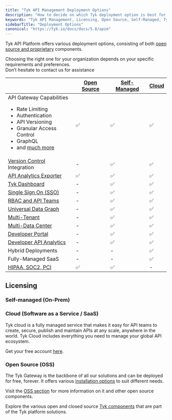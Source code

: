 ```yaml
---
title: "Tyk API Management Deployment Options"
description: "How to decide on which Tyk deployment option is best for you"
keywords: "Tyk API Management, Licensing, Open Source, Self-Managed, Tyk Cloud, API Gateway"
sidebarTitle: "Deployment Options"
canonical: "https://tyk.io/docs/docs/5.8/apim"
---
```



Tyk API Platform offers various deployment options, consisting of both [open source and proprietary](/docs/5.8/tyk-stack)
components.

Choosing the right one for your organization depends on your specific requirements and preferences.
<br />Don’t hesitate to contact us for assistance <ButtonLeft href="https://tyk.io/contact/" color="green" content="Contact us" />

|                                                                                                                                                                                                                                    | [Open Source](/docs/5.8/tyk-open-source)  |   [Self-Managed](/docs/5.8/tyk-self-managed/install)      |  [Cloud](https://account.cloud-ara.tyk.io/signup)
|------------------------------------------------------------------------------------------------------------------------------------------------------------------------------------------------------------------------------------|----------------|-------------------|---------
| API Gateway Capabilities <br /> <ul><li>Rate Limiting</li><li>Authentication</li> <li>API Versioning</li><li>Granular Access Control</li><li>GraphQL</li>  <li>and [much more](/docs/5.8/tyk-open-source)</li></ul> | ✅             |✅	              |✅
| [Version Control](/docs/5.8/api-management/automations/sync) Integration                                                                                                                                                      | -		      |✅	              |✅
| [API Analytics Exporter](/docs/5.8/tyk-pump)                                                                                                                                                                                   | ✅		      |✅	              |✅	 
| [Tyk Dashboard](/docs/5.8/tyk-dashboard)                                                                                                                                                                                       | -	          |✅	              |✅	 
| [Single Sign On (SSO)](/docs/5.8/api-management/external-service-integration#single-sign-on-sso)                                                                                                                                                         | -	          |✅	              |✅	      
| [RBAC and API Teams](/docs/5.8/api-management/user-management#)                                                                                                                                                                             | -	          |✅	              |✅	      
| [Universal Data Graph](/docs/5.8/api-management/data-graph#overview)                                                                                                                                                                         | -	          |✅	              |✅	      
| [Multi-Tenant](/docs/5.8/api-management/dashboard-configuration#organizations)                                                                                                                                           | -	          |✅	              |✅	      
| [Multi-Data Center](/docs/5.8/api-management/mdcb#managing-geographically-distributed-gateways-to-minimize-latency-and-protect-data-sovereignty)                                                                                                                                                                           | -	          |✅	              |✅	      
| [Developer Portal](/docs/5.8/tyk-developer-portal)                                                                                                                                                                             | -		      |✅	              |✅	 
| [Developer API Analytics](/docs/5.8/api-management/dashboard-configuration#traffic-analytics)                                                                                                                                                                   | -		      |✅	              |✅	   
| Hybrid Deployments                                                                                                                                                                                                                 | -		      |-	              |✅
| Fully-Managed SaaS                                                                                                                                                                                                                 | -		      |-	              |✅
| [HIPAA, SOC2, PCI](https://tyk.io/governance-and-auditing/)                                                                                                                                                                        | ✅		      |✅	              | -


## Licensing

### Self-managed (On-Prem)

<SelfManagedLicensingInclude/>

### Cloud (Software as a Service / SaaS)

Tyk cloud is a fully managed service that makes it easy for API teams to create, secure, publish and maintain APIs at any scale, anywhere in the world. Tyk Cloud includes everything you need to manage your global API ecosystem.

Get your free account [here](https://tyk.io/sign-up/).

### Open Source (OSS)

The Tyk Gateway is the backbone of all our solutions and can be deployed for free, forever. It offers various [installation options](/docs/5.8/apim/open-source/installation) to suit different needs.

Visit the [OSS section](/docs/5.8/tyk-open-source) for more information on it and other open source components.

Explore the various open and closed source [Tyk components](/docs/5.8/tyk-stack) that are part of the Tyk platform solutions.
